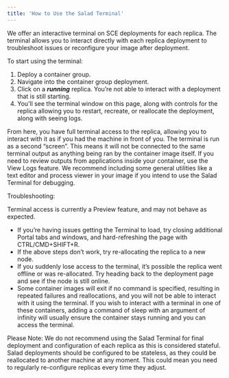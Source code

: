 ```yaml
---
title: 'How to Use the Salad Terminal'
---
```


We offer an interactive terminal on SCE deployments for each replica. The terminal allows you to interact directly with
each replica deployment to troubleshoot issues or reconfigure your image after deployment.

To start using the terminal:

1. Deploy a container group.
2. Navigate into the container group deployment.
3. Click on a **_running_** replica. You’re not able to interact with a deployment that is still starting.
4. You’ll see the terminal window on this page, along with controls for the replica allowing you to restart, recreate,
   or reallocate the deployment, along with seeing logs.

From here, you have full terminal access to the replica, allowing you to interact with it as if you had the machine in
front of you. The terminal is run as a second “screen”. This means it will not be connected to the same terminal output
as anything being ran by the container image itself. If you need to review outputs from applications inside your
container, use the View Logs feature. We recommend including some general utilities like a text editor and process
viewer in your image if you intend to use the Salad Terminal for debugging.

Troubleshooting:

Terminal access is currently a Preview feature, and may not behave as expected.

- If you’re having issues getting the Terminal to load, try closing additional Portal tabs and windows, and
  hard-refreshing the page with CTRL/CMD+SHIFT+R.
- If the above steps don’t work, try re-allocating the replica to a new node.
- If you suddenly lose access to the terminal, it’s possible the replica went offline or was re-allocated. Try heading
  back to the deployment page and see if the node is still online.
- Some container images will exit if no command is specified, resulting in repeated failures and reallocations, and you
  will not be able to interact with it using the terminal. If you wish to interact with a terminal in one of these
  containers, adding a command of sleep with an argument of infinity will usually ensure the container stays running and
  you can access the terminal.

Please Note: We do not recommend using the Salad Terminal for final deployment and configuration of each replica as this
is considered stateful. Salad deployments should be configured to be stateless, as they could be reallocated to another
machine at any moment. This could mean you need to regularly re-configure replicas every time they adjust.

